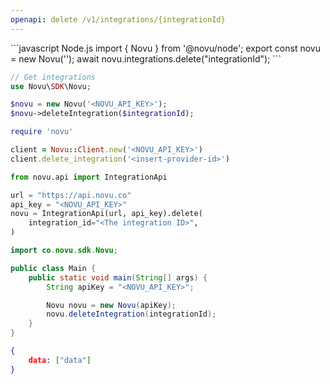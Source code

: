 ```yaml
---
openapi: delete /v1/integrations/{integrationId}
---
```


<RequestExample>
```javascript Node.js
import { Novu } from '@novu/node';  
export const novu = new Novu('<REPLACE_WITH_API_KEY_FROM_ADMIN_PANEL>');
await novu.integrations.delete("integrationId");
```

```php PHP
// Get integrations
use Novu\SDK\Novu;

$novu = new Novu('<NOVU_API_KEY>');
$novu->deleteIntegration($integrationId);
```

```ruby Ruby
require 'novu'

client = Novu::Client.new('<NOVU_API_KEY>')
client.delete_integration('<insert-provider-id>')
```

```python Python
from novu.api import IntegrationApi

url = "https://api.novu.co"
api_key = "<NOVU_API_KEY>"
novu = IntegrationApi(url, api_key).delete(
    integration_id="<The integration ID>",
)
```

```java Java
import co.novu.sdk.Novu;

public class Main {
    public static void main(String[] args) {
        String apiKey = "<NOVU_API_KEY>";

        Novu novu = new Novu(apiKey);
        novu.deleteIntegration(integrationId);
    }
}
```


</RequestExample>

<ResponseExample>

```json Response
{
    data: ["data"]
}
```

</ResponseExample>
